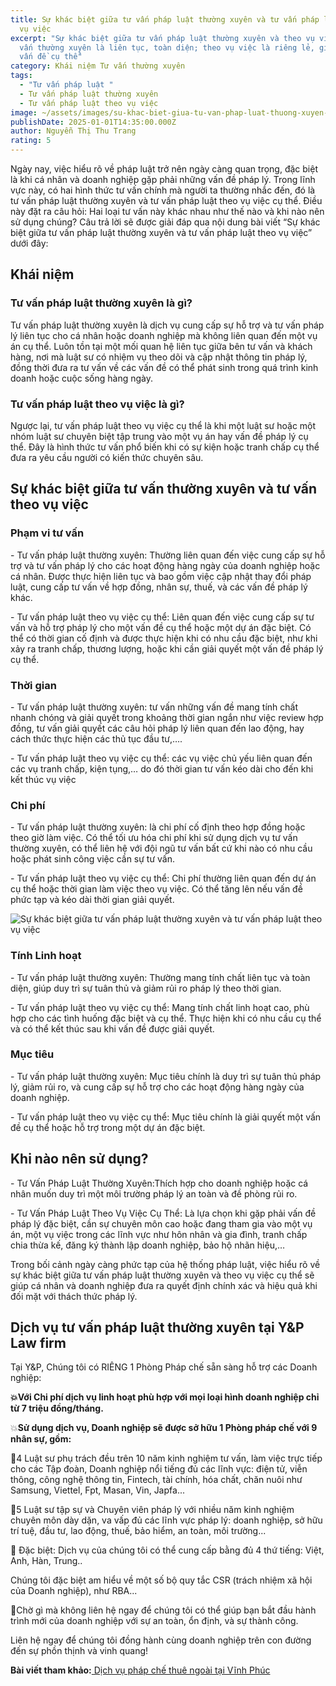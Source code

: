 ```yaml
---
title: Sự khác biệt giữa tư vấn pháp luật thường xuyên và tư vấn pháp luật theo
  vụ việc
excerpt: "Sự khác biệt giữa tư vấn pháp luật thường xuyên và theo vụ việc: tư
  vấn thường xuyên là liên tục, toàn diện; theo vụ việc là riêng lẻ, giải quyết
  vấn đề cụ thể"
category: Khái niệm Tư vấn thường xuyên
tags:
  - "Tư vấn pháp luật "
  - Tư vấn pháp luật thường xuyên
  - Tư vấn pháp luật theo vụ việc
image: ~/assets/images/su-khac-biet-giua-tu-van-phap-luat-thuong-xuyen-va-tu-van-theo-vu-viec.jpg
publishDate: 2025-01-01T14:35:00.000Z
author: Nguyễn Thị Thu Trang
rating: 5
---
```

Ngày nay, việc hiểu rõ về pháp luật trở nên ngày càng quan trọng, đặc biệt là khi cá nhân và doanh nghiệp gặp phải những vấn đề pháp lý. Trong lĩnh vực này, có hai hình thức tư vấn chính mà người ta thường nhắc đến, đó là tư vấn pháp luật thường xuyên và tư vấn pháp luật theo vụ việc cụ thể. Điều này đặt ra câu hỏi: Hai loại tư vấn này khác nhau như thế nào và khi nào nên sử dụng chúng? Câu trả lời sẽ được giải đáp qua nội dung bài viết “Sự khác biệt giữa tư vấn pháp luật thường xuyên và tư vấn pháp luật theo vụ việc” dưới đây:

## Khái niệm

### **Tư vấn pháp luật thường xuyên là gì?**

Tư vấn pháp luật thường xuyên là dịch vụ cung cấp sự hỗ trợ và tư vấn pháp lý liên tục cho cá nhân hoặc doanh nghiệp mà không liên quan đến một vụ án cụ thể. Luôn tồn tại một mối quan hệ liên tục giữa bên tư vấn và khách hàng, nơi mà luật sư có nhiệm vụ theo dõi và cập nhật thông tin pháp lý, đồng thời đưa ra tư vấn về các vấn đề có thể phát sinh trong quá trình kinh doanh hoặc cuộc sống hàng ngày.

### **Tư vấn pháp luật theo vụ việc là gì?**

Ngược lại, tư vấn pháp luật theo vụ việc cụ thể là khi một luật sư hoặc một nhóm luật sư chuyên biệt tập trung vào một vụ án hay vấn đề pháp lý cụ thể. Đây là hình thức tư vấn phổ biến khi có sự kiện hoặc tranh chấp cụ thể đưa ra yêu cầu người có kiến thức chuyên sâu.

## Sự khác biệt giữa tư vấn thường xuyên và tư vấn theo vụ việc

### **Phạm vi tư vấn**

\-  Tư vấn pháp luật thường xuyên: Thường liên quan đến việc cung cấp sự hỗ trợ và tư vấn pháp lý cho các hoạt động hàng ngày của doanh nghiệp hoặc cá nhân. Được thực hiện liên tục và bao gồm việc cập nhật thay đổi pháp luật, cung cấp tư vấn về hợp đồng, nhân sự, thuế, và các vấn đề pháp lý khác.

\-  Tư vấn pháp luật theo vụ việc cụ thể: Liên quan đến việc cung cấp sự tư vấn và hỗ trợ pháp lý cho một vấn đề cụ thể hoặc một dự án đặc biệt. Có thể có thời gian cố định và được thực hiện khi có nhu cầu đặc biệt, như khi xảy ra tranh chấp, thương lượng, hoặc khi cần giải quyết một vấn đề pháp lý cụ thể.

### **Thời gian**

\-  Tư vấn pháp luật thường xuyên: tư vấn những vấn đề mang tính chất nhanh chóng và giải quyết trong khoảng thời gian ngắn như việc review hợp đồng, tư vấn giải quyết các câu hỏi pháp lý liên quan đến lao động, hay cách thức thực hiện các thủ tục đầu tư,….

\-  Tư vấn pháp luật theo vụ việc cụ thể: các vụ việc chủ yếu liên quan đến các vụ tranh chấp, kiện tụng,… do đó thời gian tư vấn kéo dài cho đến khi kết thúc vụ việc

### **Chi phí**

\-  Tư vấn pháp luật thường xuyên: là chi phí cố định theo hợp đồng hoặc theo giờ làm việc. Có thể tối ưu hóa chi phí khi sử dụng dịch vụ tư vấn thường xuyên, có thể liên hệ với đội ngũ tư vấn bất cứ khi nào có nhu cầu hoặc phát sinh công việc cần sự tư vấn.

\-  Tư vấn pháp luật theo vụ việc cụ thể: Chi phí thường liên quan đến dự án cụ thể hoặc thời gian làm việc theo vụ việc. Có thể tăng lên nếu vấn đề phức tạp và kéo dài thời gian giải quyết.

![Sự khác biệt giữa tư vấn pháp luật thường xuyên và tư vấn pháp luật theo vụ việc](~/assets/images/su-khac-biet-giua-tu-van-phap-luat-thuong-xuyen-va-tu-van-theo-vu-viec-1.jpg "Sự khác biệt giữa tư vấn pháp luật thường xuyên và tư vấn pháp luật theo vụ việc")

### **Tính Linh hoạt**

\-  Tư vấn pháp luật thường xuyên: Thường mang tính chất liên tục và toàn diện, giúp duy trì sự tuân thủ và giảm rủi ro pháp lý theo thời gian.

\-  Tư vấn pháp luật theo vụ việc cụ thể: Mang tính chất linh hoạt cao, phù hợp cho các tình huống đặc biệt và cụ thể. Thực hiện khi có nhu cầu cụ thể và có thể kết thúc sau khi vấn đề được giải quyết.

### **Mục tiêu**

\-  Tư vấn pháp luật thường xuyên: Mục tiêu chính là duy trì sự tuân thủ pháp lý, giảm rủi ro, và cung cấp sự hỗ trợ cho các hoạt động hàng ngày của doanh nghiệp.

\-  Tư vấn pháp luật theo vụ việc cụ thể: Mục tiêu chính là giải quyết một vấn đề cụ thể hoặc hỗ trợ trong một dự án đặc biệt.

## Khi nào nên sử dụng?

\-  Tư Vấn Pháp Luật Thường Xuyên:Thích hợp cho doanh nghiệp hoặc cá nhân muốn duy trì một môi trường pháp lý an toàn và đề phòng rủi ro.

\-  Tư Vấn Pháp Luật Theo Vụ Việc Cụ Thể: Là lựa chọn khi gặp phải vấn đề pháp lý đặc biệt, cần sự chuyên môn cao hoặc đang tham gia vào một vụ án, một vụ việc trong các lĩnh vực như hôn nhân và gia đình, tranh chấp chia thừa kế, đăng ký thành lập doanh nghiệp, bảo hộ nhãn hiệu,…

Trong bối cảnh ngày càng phức tạp của hệ thống pháp luật, việc hiểu rõ về sự khác biệt giữa tư vấn pháp luật thường xuyên và theo vụ việc cụ thể sẽ giúp cá nhân và doanh nghiệp đưa ra quyết định chính xác và hiệu quả khi đối mặt với thách thức pháp lý.

## Dịch vụ tư vấn pháp luật thường xuyên tại Y&P Law firm

Tại Y&P, Chúng tôi có RIÊNG 1 Phòng Pháp chế sẵn sàng hỗ trợ các Doanh nghiệp:

**💥Với Chi phí dịch vụ linh hoạt phù hợp với mọi loại hình doanh nghiệp chỉ từ 7 triệu đồng/tháng.**

💥**Sử dụng dịch vụ, Doanh nghiệp sẽ được sở hữu 1 Phòng pháp chế với 9 nhân sự, gồm:**

🔑4 Luật sư phụ trách đều trên 10 năm kinh nghiệm tư vấn, làm việc trực tiếp cho các Tập đoàn, Doanh nghiệp nổi tiếng đủ các lĩnh vực: điện tử, viễn thông, công nghệ thông tin, Fintech, tài chính, hóa chất, chăn nuôi như Samsung, Viettel, Fpt, Masan, Vin, Japfa...

🔑5 Luật sư tập sự và Chuyên viên pháp lý với nhiều năm kinh nghiệm chuyên môn dày dặn, va vấp đủ các lĩnh vực pháp lý: doanh nghiệp, sở hữu trí tuệ, đầu tư, lao động, thuế, bảo hiểm, an toàn, môi trường...

🔑 Đặc biệt: Dịch vụ của chúng tôi có thể cung cấp bằng đủ 4 thứ tiếng: Việt, Anh, Hàn, Trung..

Chúng tôi đặc biệt am hiểu về một số bộ quy tắc CSR (trách nhiệm xã hội của Doanh nghiệp), như RBA...

🎯Chờ gì mà không liên hệ ngay để chúng tôi có thể giúp bạn bắt đầu hành trình mới của doanh nghiệp với sự an toàn, ổn định, và sự thành công.

Liên hệ ngay để chúng tôi đồng hành cùng doanh nghiệp trên con đường đến sự phồn thịnh và vinh quang!

**Bài viết tham khảo:**[ Dịch vụ pháp chế thuê ngoài tại Vĩnh Phúc](https://vinhphuclawyers.vn/dich-vu-phap-ly/ho-tro-doanh-nghiep/dich-vu-phap-che-thue-ngoai-tai-vinh-phuc-35792.htm)
